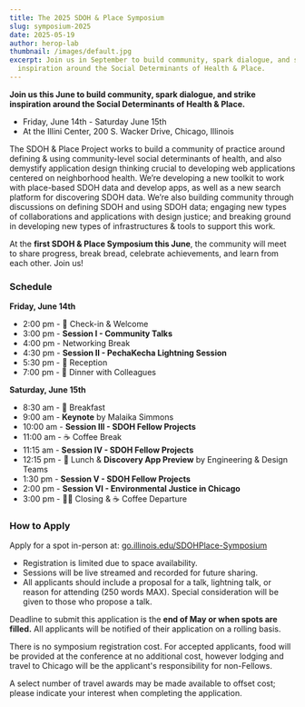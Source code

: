 ```yaml
---
title: The 2025 SDOH & Place Symposium
slug: symposium-2025
date: 2025-05-19
author: herop-lab
thumbnail: /images/default.jpg
excerpt: Join us in September to build community, spark dialogue, and strike
  inspiration around the Social Determinants of Health & Place.
---
```

**Join us this June to build community, spark dialogue, and strike inspiration around the Social Determinants of Health & Place.**

* Friday, June 14th - Saturday June 15th
* At the Illini Center, 200 S. Wacker Drive, Chicago, Illinois

The SDOH & Place Project works to build a community of practice around defining & using community-level social determinants of health, and also demystify application design thinking crucial to developing web applications centered on neighborhood health. We’re developing a new toolkit to work with place-based SDOH data and develop apps, as well as a new search platform for discovering SDOH data. We’re also building community through discussions on defining SDOH and using SDOH data; engaging new types of collaborations and applications with design justice; and breaking ground in developing new types of infrastructures & tools to support this work.

At the **first SDOH & Place Symposium this June**, the community will meet to share progress, break bread, celebrate achievements, and learn from each other. Join us! 

### Schedule

**Friday, June 14th**

* 2:00 pm - 🏁 Check-in & Welcome
* 3:00 pm - **Session I - Community Talks**
* 4:00 pm - Networking Break 
* 4:30 pm - **Session II - PechaKecha Lightning Session**
* 5:30 pm - 🎉 Reception
* 7:00 pm - 🍱 Dinner with Colleagues  

**Saturday, June 15th**

* 8:30 am -  🥐 Breakfast
* 9:00 am - **Keynote** by Malaika Simmons
* 10:00 am - **Session III - SDOH Fellow Projects**
* 11:00 am - ☕ Coffee Break 
* 11:15 am - **Session IV - SDOH Fellow Projects**
* 12:15 pm - 🥗 Lunch & **Discovery App Preview** by Engineering & Design Teams
* 1:30 pm - **Session V - SDOH Fellow Projects**
* 2:00 pm - **Session VI - Environmental Justice in Chicago**
* 3:00 pm - 👋🏽 Closing & ☕ Coffee Departure

### How to Apply

Apply for a spot in-person at: [go.illinois.edu/SDOHPlace-Symposium](<>)[](<>)

* Registration is limited due to space availability.
* Sessions will be live streamed and recorded for future sharing.
* All applicants should include a proposal for a talk, lightning talk, or reason for attending (250 words MAX). Special consideration will be given to those who propose a talk. 

Deadline to submit this application is the **end of May or when spots are filled.** All applicants will be notified of their application on a rolling basis. 

There is no symposium registration cost. For accepted applicants, food will be provided at the conference at no additional cost, however lodging and travel to Chicago will be the applicant's responsibility for non-Fellows. 

A select number of travel awards may be made available to offset cost; please indicate your interest when completing the application.
